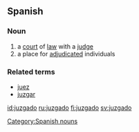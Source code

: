 ==Spanish==
===Noun===
{{es-noun-m}}

# a [[court]] of [[law]] with a [[judge]]
# a place for [[adjudicated]] individuals

===Related terms===
*[[juez]]
*[[juzgar]]

[[Category:Spanish nouns]]

[[id:juzgado]]
[[ru:juzgado]]
[[fi:juzgado]]
[[sv:juzgado]]